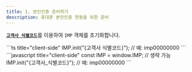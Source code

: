 ```yaml
---
title: 1. 본인인증 준비하기
description: 휴대폰 본인인증 연동을 위한 준비
---
```



[**`고객사 식별코드`**](../../ready/readme#4-포트원-연동정보-확인하기)를 이용하여 `IMP` 객체를 초기화합니다.

<Tabs>
  <Tab title="JavaScript">
    ```ts title="client-side"
    IMP.init("{고객사 식별코드}"); // 예: imp00000000
    ```
  </Tab>

  <Tab title="JS ES Next">
    ```javascript title="client-side"
    const IMP = window.IMP; // 생략 가능
    IMP.init("{고객사_식별코드}"); // 예: imp00000000
    ```
  </Tab>
</Tabs>
